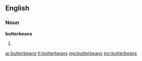 ==English==

===Noun===
'''butterbeans'''

# {{plural of|butterbean}}

[[ar:butterbeans]]
[[fr:butterbeans]]
[[mg:butterbeans]]
[[my:butterbeans]]
